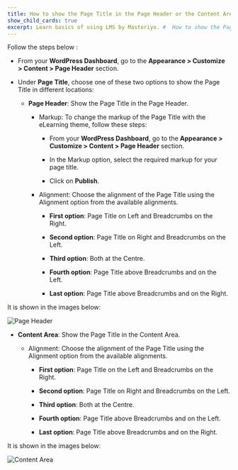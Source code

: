 ---
title: How to show the Page Title in the Page Header or the Content Area?
show_child_cards: true
excerpt: Learn basics of using LMS by Masteriyo. #  How to show the Page Title in the Page Header or the Content Area.
---

Follow the steps below :

- From your **WordPress Dashboard**, go to the **Appearance > Customize > Content > Page Header** section.

- Under **Page Title**, choose one of these two options to show the Page Title in different locations:
  - **Page Header**: Show the Page Title in the Page Header.
     - Markup: To change the markup of the Page Title with the eLearning theme, follow these steps:
        - From your **WordPress Dashboard**, go to the **Appearance > Customize > Content > Page Header** section.
        
        - In the Markup option, select the required markup for your page title.
        
        - Click on **Publish**.
    
    - Alignment: Choose the alignment of the Page Title using the Alignment option from the available alignments.
      
      - **First option**: Page Title on Left and Breadcrumbs on the Right.
      
      - **Second option**: Page Title on Right and Breadcrumbs on the Left.
      
      - **Third option**: Both at the Centre.
      
      - **Fourth option**: Page Title above Breadcrumbs and on the Left.
      
      - **Last option**: Page Title above Breadcrumbs and on the Right.

It is shown in the images below:

![Page Header](https://user-images.githubusercontent.com/109593521/183566559-03210ad9-3c04-4a5d-878c-a49997f6aa80.png)

  - **Content Area**: Show the Page Title in the Content Area.
    - Alignment: Choose the alignment of the Page Title using the Alignment option from the available alignments.
      
      - **First option**: Page Title on the Left and Breadcrumbs on the Right.
      
      - **Second option**: Page Title on Right and Breadcrumbs on the Left.
      
      - **Third option**: Both at the Centre.
      
      - **Fourth option**: Page Title above Breadcrumbs and on the Left.
      
      - **Last option**: Page Title above Breadcrumbs and on the Right.

It is shown in the images below:

![Content Area](https://user-images.githubusercontent.com/109593521/183566875-60cd47c1-c593-4af9-b270-195ee30cc316.png)


